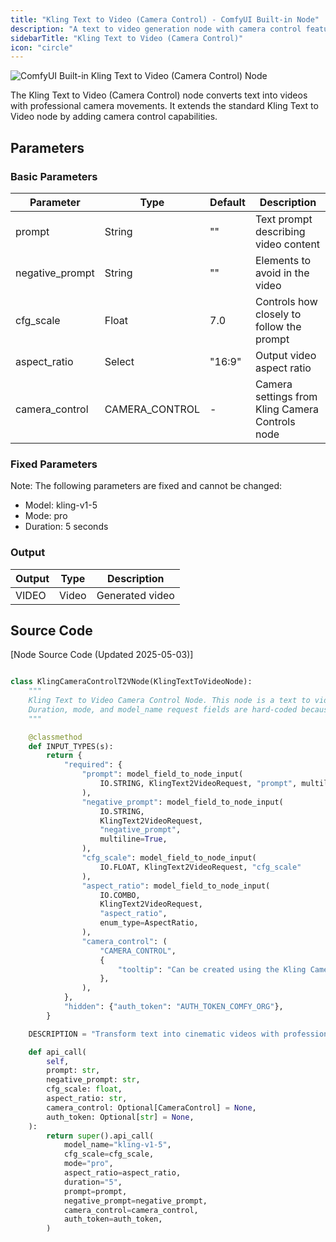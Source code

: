 ```yaml
---
title: "Kling Text to Video (Camera Control) - ComfyUI Built-in Node"
description: "A text to video generation node with camera control features"
sidebarTitle: "Kling Text to Video (Camera Control)"
icon: "circle"
---
```


![ComfyUI Built-in Kling Text to Video (Camera Control) Node](/images/built-in-nodes/api_nodes/kwai_vgi/kling-camera-control-t2v.jpg)

The Kling Text to Video (Camera Control) node converts text into videos with professional camera movements. It extends the standard Kling Text to Video node by adding camera control capabilities.

## Parameters

### Basic Parameters

| Parameter       | Type           | Default | Description                                     |
| --------------- | -------------- | ------- | ----------------------------------------------- |
| prompt          | String         | ""      | Text prompt describing video content            |
| negative_prompt | String         | ""      | Elements to avoid in the video                  |
| cfg_scale       | Float          | 7.0     | Controls how closely to follow the prompt       |
| aspect_ratio    | Select         | "16:9"  | Output video aspect ratio                       |
| camera_control  | CAMERA_CONTROL | -       | Camera settings from Kling Camera Controls node |

### Fixed Parameters

Note: The following parameters are fixed and cannot be changed:
- Model: kling-v1-5  
- Mode: pro
- Duration: 5 seconds

### Output

| Output | Type  | Description     |
| ------ | ----- | --------------- |
| VIDEO  | Video | Generated video |

## Source Code

[Node Source Code (Updated 2025-05-03)]

```python

class KlingCameraControlT2VNode(KlingTextToVideoNode):
    """
    Kling Text to Video Camera Control Node. This node is a text to video node, but it supports controlling the camera.
    Duration, mode, and model_name request fields are hard-coded because camera control is only supported in pro mode with the kling-v1-5 model at 5s duration as of 2025-05-02.
    """

    @classmethod
    def INPUT_TYPES(s):
        return {
            "required": {
                "prompt": model_field_to_node_input(
                    IO.STRING, KlingText2VideoRequest, "prompt", multiline=True
                ),
                "negative_prompt": model_field_to_node_input(
                    IO.STRING,
                    KlingText2VideoRequest,
                    "negative_prompt",
                    multiline=True,
                ),
                "cfg_scale": model_field_to_node_input(
                    IO.FLOAT, KlingText2VideoRequest, "cfg_scale"
                ),
                "aspect_ratio": model_field_to_node_input(
                    IO.COMBO,
                    KlingText2VideoRequest,
                    "aspect_ratio",
                    enum_type=AspectRatio,
                ),
                "camera_control": (
                    "CAMERA_CONTROL",
                    {
                        "tooltip": "Can be created using the Kling Camera Controls node. Controls the camera movement and motion during the video generation.",
                    },
                ),
            },
            "hidden": {"auth_token": "AUTH_TOKEN_COMFY_ORG"},
        }

    DESCRIPTION = "Transform text into cinematic videos with professional camera movements that simulate real-world cinematography. Control virtual camera actions including zoom, rotation, pan, tilt, and first-person view, while maintaining focus on your original text."

    def api_call(
        self,
        prompt: str,
        negative_prompt: str,
        cfg_scale: float,
        aspect_ratio: str,
        camera_control: Optional[CameraControl] = None,
        auth_token: Optional[str] = None,
    ):
        return super().api_call(
            model_name="kling-v1-5",
            cfg_scale=cfg_scale,
            mode="pro",
            aspect_ratio=aspect_ratio,
            duration="5",
            prompt=prompt,
            negative_prompt=negative_prompt,
            camera_control=camera_control,
            auth_token=auth_token,
        )



```